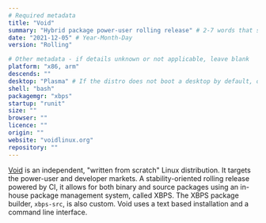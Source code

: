 ```yaml
---
# Required metadata
title: "Void"
summary: "Hybrid package power-user rolling release" # 2-7 words that sum up the distribution
date: "2021-12-05" # Year-Month-Day
version: "Rolling"

# Other metadata - if details unknown or not applicable, leave blank
platform: "x86, arm"
descends: ""
desktop: "Plasma" # If the distro does not boot a desktop by default, or doesn't ship one, leave 'desktop' blank
shell: "bash"
packagemgr: "xbps"
startup: "runit"
size: ""
browser: ""
licence: ""
origin: ""
website: "voidlinux.org"
repository: ""
---
```


[Void](https://voidlinux.org) is an independent, "written from scratch" Linux distribution. It targets the power-user and developer markets. A stability-oriented rolling release powered by CI, it allows for both binary and source packages using an in-house package management system, called XBPS. The XBPS package builder, `xbps-src`, is also custom. Void uses a text based installation and a command line interface.
